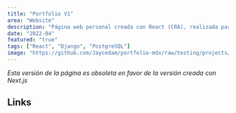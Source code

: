 ```yaml
---
title: "Portfolio V1"
area: "Website"
description: "Página web personal creada con React (CRA), realizada para mostrar proyectos destacados. El backend (Django) se encarga de generar la API con el listado de proyectos. Autorización con JWT es necesaria para todos lo requests excepto GET."
date: "2022-04"
featured: "true"
tags: ["React", "Django", "PostgreSQL"]
image: "https://github.com/Jaycedam/portfolio-mdx/raw/testing/projects/images/portfolio-v1/preview.webp"
---
```


_Esta versión de la página es obsoleta en favor de la versión creada con Next.js_

## Links

<div className="flex gap-4 flex-wrap">
  <LinkButton
    title="GitHub - Frontend"
    href="https://github.com/Jaycedam/portfolio-frontend"
  />
  <LinkButton
    title="GitHub - Backend"
    href="https://github.com/Jaycedam/portfolio-backend-django"
  />
  <LinkButton
    title="Live version"
    href="https://portfolio-frontend-eight-sable.vercel.app/"
  />
  <LinkButton
    title="Django API Server"
    href="https://portfolio-backend-django.vercel.app/api"
  />
</div>
